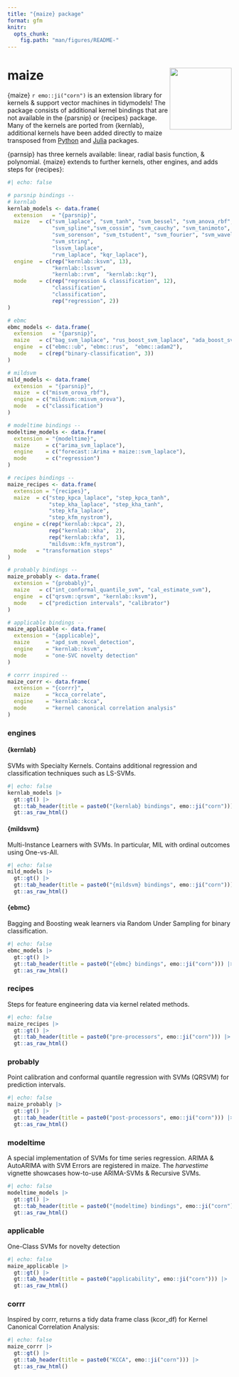 ```yaml
---
title: "{maize} package"
format: gfm
knitr:
  opts_chunk:
    fig.path: "man/figures/README-"
---
```


# maize <img src="man/figures/logo.png" align="right" height="139" alt="" />
    
{maize} `r emo::ji("corn")` is an extension library for kernels & support vector machines in tidymodels! The package consists of additional kernel bindings that are not available in the {parsnip} or {recipes} package. Many of the kernels are ported from {kernlab}, additional kernels have been added directly to maize transposed from [Python](https://github.com/gmum/pykernels/blob/master/pykernels/regular.py) and [Julia](https://juliagaussianprocesses.github.io/KernelFunctions.jl/stable/kernels/) packages. 


{parnsip} has three kernels available: linear, radial basis function, & polynomial. {maize} extends to further kernels, other engines, and adds steps for {recipes}: 

```r
#| echo: false

# parsnip bindings --
# kernlab
kernlab_models <- data.frame(
  extension   = "{parsnip}",
  maize   = c("svm_laplace", "svm_tanh", "svm_bessel", "svm_anova_rbf", 
              "svm_spline","svm_cossim", "svm_cauchy", "svm_tanimoto",
              "svm_sorenson", "svm_tstudent", "svm_fourier", "svm_wavelet",
              "svm_string",
              "lssvm_laplace",
              "rvm_laplace", "kqr_laplace"),
  engine  = c(rep("kernlab::ksvm", 13), 
              "kernlab::lssvm",
              "kernlab::rvm",  "kernlab::kqr"),
  mode    = c(rep("regression & classification", 12), 
              "classification",
              "classification",
              rep("regression", 2))
) 

# ebmc 
ebmc_models <- data.frame(
  extension   = "{parsnip}",
  maize   = c("bag_svm_laplace", "rus_boost_svm_laplace", "ada_boost_svm_laplace"),
  engine  = c("ebmc::ub", "ebmc::rus",  "ebmc::adam2"),
  mode    = c(rep("binary-classification", 3))
) 

# mildsvm 
mild_models <- data.frame(
  extension  = "{parsnip}",
  maize  = c("misvm_orova_rbf"),
  engine = c("mildsvm::misvm_orova"),
  mode   = c("classification")
)

# modeltime bindings --
modeltime_models <- data.frame(
  extension = "{modeltime}",
  maize     = c("arima_svm_laplace"),
  engine    = c("forecast::Arima + maize::svm_laplace"),
  mode      = c("regression")
)

# recipes bindings --
maize_recipes <- data.frame(
  extension = "{recipes}",
  maize  = c("step_kpca_laplace", "step_kpca_tanh", 
             "step_kha_laplace", "step_kha_tanh",
             "step_kfa_laplace",
             "step_kfm_nystrom"),
  engine = c(rep("kernlab::kpca", 2),
             rep("kernlab::kha",  2),
             rep("kernlab::kfa",  1),
             "mildsvm::kfm_nystrom"),
  mode   = "transformation steps"
)

# probably bindings --
maize_probably <- data.frame(
  extension = "{probably}",
  maize   = c("int_conformal_quantile_svm", "cal_estimate_svm"),
  engine  = c("qrsvm::qrsvm", "kernlab::ksvm"),
  mode    = c("prediction intervals", "calibrator")
)

# applicable bindings --
maize_applicable <- data.frame(
  extension = "{applicable}",
  maize     = "apd_svm_novel_detection",
  engine    = "kernlab::ksvm",
  mode      = "one-SVC novelty detection"
)

# corrr inspired --
maize_corrr <- data.frame(
  extension = "{corrr}",
  maize     = "kcca_correlate",
  engine    = "kernlab::kcca",
  mode      = "kernel canonical correlation analysis"
)

```

### engines

#### {kernlab} 

SVMs with Specialty Kernels. Contains additional regression and classification techniques such as LS-SVMs.
```r
#| echo: false
kernlab_models |> 
  gt::gt() |> 
  gt::tab_header(title = paste0("{kernlab} bindings", emo::ji("corn"))) |>
  gt::as_raw_html()
```

#### {mildsvm}

Multi-Instance Learners with SVMs. In particular, MIL with ordinal outcomes using One-vs-All.
```r
#| echo: false
mild_models |>
  gt::gt() |> 
  gt::tab_header(title = paste0("{mildsvm} bindings", emo::ji("corn"))) |>
  gt::as_raw_html()
```

#### {ebmc}

Bagging and Boosting weak learners via Random Under Sampling for binary classification.
```r
#| echo: false
ebmc_models |>
  gt::gt() |> 
  gt::tab_header(title = paste0("{ebmc} bindings", emo::ji("corn"))) |>
  gt::as_raw_html()
```

### recipes

Steps for feature engineering data via kernel related methods. 
```r
#| echo: false
maize_recipes |>
  gt::gt() |> 
  gt::tab_header(title = paste0("pre-processors", emo::ji("corn"))) |>
  gt::as_raw_html()
```

### probably

Point calibration and conformal quantile regression with SVMs (QRSVM) for prediction intervals. 
```r
#| echo: false
maize_probably |>
  gt::gt() |> 
  gt::tab_header(title = paste0("post-processors", emo::ji("corn"))) |>
  gt::as_raw_html()
```

### modeltime

A special implementation of SVMs for time series regression. ARIMA & AutoARIMA with SVM Errors are registered in maize. The *harvestime* vignette showcases how-to-use ARIMA-SVMs & Recursive SVMs.
```r
#| echo: false
modeltime_models |>
  gt::gt() |> 
  gt::tab_header(title = paste0("{modeltime} bindings", emo::ji("corn"))) |>
  gt::as_raw_html()
```


### applicable

One-Class SVMs for novelty detection
```r
#| echo: false
maize_applicable |>
  gt::gt() |> 
  gt::tab_header(title = paste0("applicability", emo::ji("corn"))) |>
  gt::as_raw_html()

```


### corrr

Inspired by corrr, returns a tidy data frame class (kcor_df) for Kernel Canonical Correlation Analysis:
```r
#| echo: false
maize_corrr |>
  gt::gt() |> 
  gt::tab_header(title = paste0("KCCA", emo::ji("corn"))) |>
  gt::as_raw_html()

```

